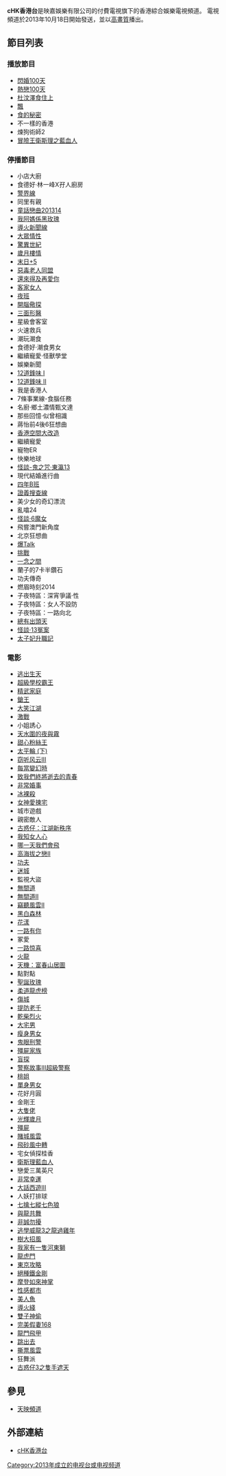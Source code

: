 {{Lowercase}}
{{Infobox television channel
| name              = cHK香港台
| country           = {{HKG}}
| owner             = 映嘉娛樂有限公司
| launch            = 2013年10月18日
| closed date       = 2021年10月1日
| picture format    = [[1080i|1080i]]（[[高清電視|HDTV]]）
| language          = 粵語、華語
| slogan            = '''娛樂EVERYDAY'''
| broadcast area    = {{SGP}}
| 被取代名稱        = CM+
| sister names      = [[天映頻道|天映頻道]]、天映經典頻道、KIX、Thrill
| website           = {{URL|http://www.chk-tv.com}}
| iptv serv 1       = Singtel TV
| iptv chan 1       = 510頻道
}}

'''cHK香港台'''是映嘉娛樂有限公司的付費電視旗下的香港綜合娛樂電視頻道。 電視頻道於2013年10月18日開始發送，並以[[高清電視|高畫質]]播出。

==節目列表==
===播放節目===
* [[閃婚100天|閃婚100天]]
* [[熱戀100天|熱戀100天]]
* [[杜汶澤食住上|杜汶澤食住上]]
* [[飄_(紀錄片)|飄]]
* [[食的秘密|食的秘密]]
* 不一樣的香港
* 煉狗術師2
* [[冒險王衛斯理之藍血人|冒險王衛斯理之藍血人]]

===停播節目===
* 小店大廚
* 食德好·林一峰X孖人廚房
* [[警界線|警界線]]
* 同里有親
* [[童話戀曲201314|童話戀曲201314]]
* [[我阿媽係黑玫瑰|我阿媽係黑玫瑰]]
* [[導火新聞線|導火新聞線]]
* [[大眾情性|大眾情性]]
* [[驚異世紀|驚異世紀]]
* [[歲月樓情|歲月樓情]]
* [[末日+5|末日+5]]
* [[惡毒老人同盟|惡毒老人同盟]]
* [[還來得及再愛你|還來得及再愛你]]
* [[來生不做香港人|客家女人]]
* [[夜班_(電視劇)|夜班]]
* [[開腦儆探|開腦儆探]]
* [[三面形醫|三面形醫]]
* 星級會客室
* 火速救兵
* 潮玩潮食
* 食德好·潮食男女
* 繼續寵愛·怪獸學堂
* 娛樂新聞
* [[12道锋味|12道鋒味 I]]
* [[12道锋味|12道鋒味 II]]
* 我是香港人
* 7條事業線-食腦任務
* 名廚·鄉土濃情甄文達
* 那些回憶·似曾相識
* 蔣怡前4後6狂想曲
* [[空間大改造|香港空間大改造]]
* 繼續寵愛
* 寵物ER
* 快樂地球
* [[怪談_(電視節目)|怪談-鬼之咒·東瀛13]]
* 現代結婚進行曲
* [[四年B班|四年B班]]
* [[證義搜查線|證義搜查線]]
* 美少女的奇幻漂流
* 亂噏24
* [[怪談_(電視節目)|怪談·6魔女]]
* 飛嘗澳門新角度
* 北京狂想曲
* [[爆Talk|爆Talk]]
* [[挑戰_(綜藝節目)|挑戰]]
* [[一念之間_(香港電視劇)|一念之間]]
* 蘭子的7卡半鑽石
* 功夫傳奇
* 燃眉時刻2014
* 子夜特區：深宵爭議‧性
* 子夜特區：女人不設防
* 子夜特區：一路向北
* [[總有出頭天_(香港電台電視劇)|總有出頭天]]
* [[怪談_(電視節目)|怪談·13冤案]]
* [[太子妃升职记|太子妃升職記]]

===電影===
* [[逃出生天|逃出生天]]
* [[超級學校霸王|超級學校霸王]]
* [[精武家庭|精武家庭]]
* [[鎗王|鎗王]]
* [[大笑江湖|大笑江湖]]
* [[激戰_(電影)|激戰]]
* 小姐誘心
* [[天水圍的夜與霧|天水圍的夜與霧]]
* [[甜心粉絲王|甜心粉絲王]]
* [[太平輪_(電影)|太平輪 (下)]]
* [[窃听风云3|窃听风云III]]
* [[每當變幻時_(電影)|每當變幻時]]
* [[致我们终将逝去的青春_(电影)|致我們終將逝去的青春]]
* [[非常婚事|非常婚事]]
* [[制服_(电影)|冰裸殺]]
* [[愛情無全順|女神愛揀宅]]
* 城市遊戲
* 親密敵人
* [[古惑仔：江湖新秩序|古惑仔：江湖新秩序]]
* [[我知女人心|我知女人心]]
* [[哪一天我們會飛|哪一天我們會飛]]
* [[高海拔之戀II|高海拔之戀II]]
* [[功夫_(电影)|功夫]]
* [[迷城|迷城]]
* 監視大盜
* [[無間道|無間道]]
* [[無間道II|無間道II]]
* [[竊聽風雲2|竊聽風雲II]]
* [[黑白森林|黑白森林]]
* [[花漾|花漾]]
* [[一路有你|一路有你]]
* 冢愛
* [[一路惊喜|一路惊喜]]
* [[火龍_(2010年電影)|火龍]]
* [[天機：富春山居圖|天機：富春山居圖]]
* 點對點
* [[聖誕玫瑰_(電影)|聖誕玫瑰]]
* [[柔道龍虎榜|柔道龍虎榜]]
* [[傷城|傷城]]
* [[提防老千|提防老千]]
* [[乾柴烈火|乾柴烈火]]
* [[大宅們|大宅男]]
* [[瘦身男女|瘦身男女]]
* [[鬼眼刑警|鬼眼刑警]]
* [[殭屍家族|殭屍家族]]
* [[盲探|盲探]]
* [[警察故事III超級警察|警察故事III超級警察]]
* [[桃姐|桃姐]]
* [[單身男女|單身男女]]
* 花好月圓
* 金剛王
* [[大隻佬_(電影)|大隻佬]]
* [[光輝歲月_(電影)|光輝歲月]]
* [[殭屍_(電影)|殭屍]]
* [[賭城風雲_(2014年電影)|賭城風雲]]
* [[飛砂風中轉|飛砂風中轉]]
* 宅女偵探桂香
* [[衛斯理藍血人|衛斯理藍血人]]
* 戀愛三萬英尺
* [[非常幸运|非常幸運]]
* [[大话西游3_(电影)|大話西遊III]]
* 人妖打排球
* [[七擒七縱七色狼_(2007年電影)|七擒七縱七色狼]]
* [[與龍共舞|與龍共舞]]
* [[非诚勿扰_(电影)|非誠勿擾]]
* [[逃學威龍3之龍過雞年|逃學威龍3之龍過雞年]]
* [[樹大招風|樹大招風]]
* [[我家有一隻河東獅|我家有一隻河東獅]]
* [[龍虎門_(2006年電影)|龍虎門]]
* [[东京攻略|東京攻略]]
* [[絕種鐵金剛|絕種鐵金剛]]
* [[摩登如來神掌|摩登如來神掌]]
* [[性感都市|性感都市]]
* [[美人魚_(2016年電影)|美人魚]]
* [[導火綫_(電影)|導火綫]]
* [[雙子神偷|雙子神偷]]
* [[完美假妻168|完美假妻168]]
* [[龍門飛甲_(電影)|龍門飛甲]]
* [[跳出去|跳出去]]
* [[撕票風雲|撕票風雲]]
* 狂舞派
* [[古惑仔3之隻手遮天|古惑仔3之隻手遮天]]

==參見==
* [[天映頻道|天映頻道]]

==外部連結==
* [http://www.chk-tv.com/ cHK香港台]{{Wayback|url=http://www.chk-tv.com/ |date=20170220220201 }}

[[Category:2013年成立的电视台或电视频道|Category:2013年成立的电视台或电视频道]]